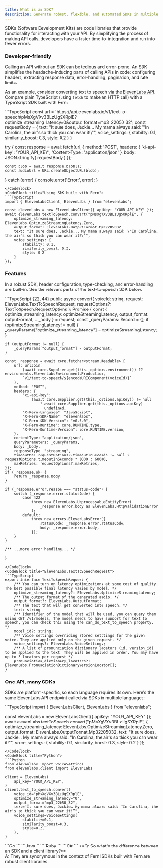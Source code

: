 ---
title: What is an SDK?
description: Generate robust, flexible, and automated SDKs in multiple programming languages.
---

SDKs (Software Development Kits) are code libraries that provide functionality for interacting with your API. 
By simplifying the process of making API calls, developers have a faster time-to-integration
and run into fewer errors. 

### Developer-friendly

Calling an API without an SDK can be tedious and error-prone. An SDK simplifies the headache-inducing parts of 
calling APIs in code: configuring headers, extracting response data, error-handling, pagination, and rate limits. 

As an example, consider converting text to speech via the [ElevenLabs API](https://elevenlabs.docs.buildwithfern.com/api-reference/text-to-speech/convert). 
Compare plain TypeScript (using `fetch` to make an HTTP call) with a TypeScript SDK built with Fern:

<CodeBlocks>
<CodeBlock title="Plain TypeScript">
```TypeScript
const url = 'https://api.elevenlabs.io/v1/text-to-speech/pMsXgVXv3BLzUgSXRplE?optimize_streaming_latency=0&output_format=mp3_22050_32';
const requestBody = {
    text: "It sure does, Jackie… My mama always said: \"In Carolina, the air's so thick you can wear it!\"",
    voice_settings: {
        stability: 0.1,
        similarity_boost: 0.3,
        style: 0.2
    }
}

try {
    const response = await fetch(url, {
      method: 'POST',
      headers: {
        'xi-api-key': 'YOUR_API_KEY',
        'Content-Type': 'application/json'
      },
      body: JSON.stringify(
        requestBody
      )
    });

    const blob = await response.blob();
    const audioUrl = URL.createObjectURL(blob);
    
} catch (error) {
    console.error('Error:', error);
}
```
</CodeBlock>
<CodeBlock title="Using SDK built with Fern">
```TypeScript
import { ElevenLabsClient, ElevenLabs } from "elevenlabs";

const elevenLabs = new ElevenLabsClient({ apiKey: "YOUR_API_KEY" });
await elevenLabs.textToSpeech.convert("pMsXgVXv3BLzUgSXRplE", {
    optimize_streaming_latency: ElevenLabs.OptimizeStreamingLatency.Zero,
    output_format: ElevenLabs.OutputFormat.Mp32205032,
    text: "It sure does, Jackie... My mama always said: \"In Carolina, the air's so thick you can wear it!\"",
    voice_settings: {
        stability: 0.1,
        similarity_boost: 0.3,
        style: 0.2
    }
});
```
</CodeBlock>
</CodeBlocks>

### Features

In a robust SDK, header configuration, type-checking, and error-handling are built-in. See the relevant parts of the text-to-speech SDK below. 

<CodeBlocks maxLines={15}>
<CodeBlock title="ElevenLabs.textToSpeech.convert()">
```TypeScript {22, 44}
public async convert(
    voiceId: string,
    request: ElevenLabs.TextToSpeechRequest,
    requestOptions?: TextToSpeech.RequestOptions
): Promise<stream.Readable> {
    const { optimize_streaming_latency: optimizeStreamingLatency, output_format: outputFormat, ..._body } = request;
    const _queryParams: Record<string, string | string[] | object | object[]> = {};
    if (optimizeStreamingLatency != null) {
        _queryParams["optimize_streaming_latency"] = optimizeStreamingLatency;
    }

    if (outputFormat != null) {
        _queryParams["output_format"] = outputFormat;
    }

    const _response = await core.fetcher<stream.Readable>({
        url: urlJoin(
            (await core.Supplier.get(this._options.environment)) ?? environments.ElevenLabsEnvironment.Production,
            `v1/text-to-speech/${encodeURIComponent(voiceId)}`
        ),
        method: "POST",
        headers: {
            "xi-api-key":
                (await core.Supplier.get(this._options.apiKey)) != null
                    ? await core.Supplier.get(this._options.apiKey)
                    : undefined,
            "X-Fern-Language": "JavaScript",
            "X-Fern-SDK-Name": "elevenlabs",
            "X-Fern-SDK-Version": "v0.6.0",
            "X-Fern-Runtime": core.RUNTIME.type,
            "X-Fern-Runtime-Version": core.RUNTIME.version,
        },
        contentType: "application/json",
        queryParameters: _queryParams,
        body: _body,
        responseType: "streaming",
        timeoutMs: requestOptions?.timeoutInSeconds != null ? requestOptions.timeoutInSeconds * 1000 : 60000,
        maxRetries: requestOptions?.maxRetries,
    });
    if (_response.ok) {
        return _response.body;
    }

    if (_response.error.reason === "status-code") {
        switch (_response.error.statusCode) {
            case 422:
                throw new ElevenLabs.UnprocessableEntityError(
                    _response.error.body as ElevenLabs.HttpValidationError
                );
            default:
                throw new errors.ElevenLabsError({
                    statusCode: _response.error.statusCode,
                    body: _response.error.body,
                });
        }
    }

    /** ...more error handling... */

}
```
</CodeBlock>
<CodeBlock title="ElevenLabs.TextToSpeechRequest">
```TypeScript
export interface TextToSpeechRequest {
    /** You can turn on latency optimizations at some cost of quality. The best possible final latency varies by model. */
    optimize_streaming_latency?: ElevenLabs.OptimizeStreamingLatency;
    /** The output format of the generated audio. */
    output_format?: ElevenLabs.OutputFormat;
    /** The text that will get converted into speech. */
    text: string;
    /** Identifier of the model that will be used, you can query them using GET /v1/models. The model needs to have support for text to speech, you can check this using the can_do_text_to_speech property. */
    model_id?: string;
    /** Voice settings overriding stored setttings for the given voice. They are applied only on the given request. */
    voice_settings?: ElevenLabs.VoiceSettings;
    /** A list of pronunciation dictionary locators (id, version_id) to be applied to the text. They will be applied in order. You may have up to 3 locators per request */
    pronunciation_dictionary_locators?: ElevenLabs.PronunciationDictionaryVersionLocator[];
}
```
</CodeBlock>

</CodeBlocks>

### One API, many SDKs

SDKs are platform-specific, so each language requires its own. Here's the same ElevenLabs API endpoint called via SDKs in multiple languages:

<CodeBlocks maxLines={10}>
<CodeBlock title="TypeScript">
```TypeScript
import { ElevenLabsClient, ElevenLabs } from "elevenlabs";

const elevenLabs = new ElevenLabsClient({ apiKey: "YOUR_API_KEY" });
await elevenLabs.textToSpeech.convert("pMsXgVXv3BLzUgSXRplE", {
    optimize_streaming_latency: ElevenLabs.OptimizeStreamingLatency.Zero,
    output_format: ElevenLabs.OutputFormat.Mp32205032,
    text: "It sure does, Jackie... My mama always said: \"In Carolina, the air's so thick you can wear it!\"",
    voice_settings: {
        stability: 0.1,
        similarity_boost: 0.3,
        style: 0.2
    }
});
```
</CodeBlock>
<CodeBlock title="Python">
```Python
from elevenlabs import VoiceSettings
from elevenlabs.client import ElevenLabs

client = ElevenLabs(
    api_key="YOUR_API_KEY",
)
client.text_to_speech.convert(
    voice_id="pMsXgVXv3BLzUgSXRplE",
    optimize_streaming_latency="0",
    output_format="mp3_22050_32",
    text="It sure does, Jackie… My mama always said: “In Carolina, the air's so thick you can wear it!”",
    voice_settings=VoiceSettings(
        stability=0.1,
        similarity_boost=0.3,
        style=0.2,
    ),
)
```
</CodeBlock>
<CodeBlock title="Go">
```Go
```
</CodeBlock>
<CodeBlock title="Java">
```Java
```
</CodeBlock>
<CodeBlock title="Ruby">
```Ruby
```
</CodeBlock>
<CodeBlock title="C#">
```C#
```
</CodeBlock>
</CodeBlocks>

<Note>
**Q: So what's the difference between an SDK and a client library?**<br/>
A: They are synonymous in the context of Fern! SDKs built with Fern are robust client libraries.
</Note>
